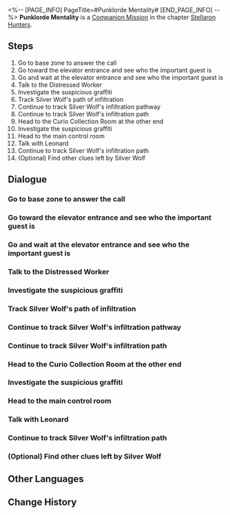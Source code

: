 <%-- [PAGE_INFO]
PageTitle=#Punklorde Mentality#
[END_PAGE_INFO] --%>
{{Stub|Dialogue, characters, and location(s)}}
{{Mission Infobox
|id            = 2000701
|title         = 
|image         = Mission Punklorde Mentality.png
|type          = Companion
|event_name    = 
|chapter       = Stellaron Hunters (Companion Mission Chapter)
|requirements  = Reach [[Trailblaze Level]] 21
|summary       = When Herta's esteemed guest came to visit the space station, what they brought was an end to the Simulated Universe project. However, a rash network security engineer and an unaccounted Aether Cartridge has hooked a big fish from beneath the data-streams... The so-called Punklorde mentality is but a game, after all.
|characters    = <!--characters that appear in this mission-->
|startLocation = <!--location as it intially appears on the mission screen-->
|world         = <!--i.e. Penacony-->
|area          = <!--i.e. A Child's Dream-->
|prev          = 
|next          = Punklorde Mentality
|exp           = 
|credits       = 
|stellarJade   = 
|other         = 
}}
'''Punklorde Mentality''' is a [[Companion Mission]] in the chapter [[Stellaron Hunters (Companion Mission Chapter)|Stellaron Hunters]].

==Steps==
# Go to base zone to answer the call
# Go toward the elevator entrance and see who the important guest is
# Go and wait at the elevator entrance and see who the important guest is
# Talk to the Distressed Worker
# Investigate the suspicious graffiti
# Track Silver Wolf's path of infiltration
# Continue to track Silver Wolf's infiltration pathway
# Continue to track Silver Wolf's infiltration path
# Head to the Curio Collection Room at the other end
# Investigate the suspicious graffiti
# Head to the main control room
# Talk with Leonard
# Continue to track Silver Wolf's infiltration path
# (Optional) Find other clues left by Silver Wolf

<!--
==Gameplay Notes==

--><!--
==Trial Character==

-->
==Dialogue==
{{Stub Dialogue}}
{{Dialogue Start}}
:{{tx}}
{{Dialogue End}}

===Go to base zone to answer the call===
{{Mission Description|type=companion|location=<!--to be added-->|update|You received Arlan's message. He seems to want to formally thank you for helping him when you first met. Get ready and go to Base Zone.}}
{{Dialogue Start}}
:{{tx}}
{{Dialogue End}}

===Go toward the elevator entrance and see who the important guest is===
{{Mission Description|type=companion|location=<!--to be added-->|update|The atmosphere in the base zone seems much more boisterous than you would expect. Hearing of the imminent arrival of an honored guest, researchers all begin their busy work. From Arlan's words, you vaguely guessed the identity of the visitor.}}
{{Dialogue Start}}
:{{tx}}
{{Dialogue End}}

===Go and wait at the elevator entrance and see who the important guest is===
{{Mission Description|type=companion|location=<!--to be added-->|update|The atmosphere in the base zone seems much more boisterous than you would expect. Hearing of the imminent arrival of an honored guest, researchers all begin their busy work. From Arlan's words, you vaguely guess the identity of the visitor.}}
{{Dialogue Start}}
:{{tx}}
{{Dialogue End}}

===Talk to the Distressed Worker===
{{Mission Description|type=companion|location=<!--to be added-->|update|The atmosphere in the base zone seems much more boisterous than you would expect. Hearing of the imminent arrival of an honored guest, researchers all begin their busy work. From Arlan's words, you vaguely guessed the identity of the visitor.<br />He is one of the other creators of the Simulated Universe, Genius Society No. 76, Screwllum.}}
{{Dialogue Start}}
:{{tx}}
{{Dialogue End}}

===Investigate the suspicious graffiti===
{{Mission Description|type=companion|location=<!--to be added-->|update|The network security engineer of the space station thinks there is something else behind the invasion of the Legion. You recall what happened to you when you woke up and decide to join him in tracking down the Stellaron Hunter, Silver Wolf.}}
{{Dialogue Start}}
:{{tx}}
{{Dialogue End}}

===Track Silver Wolf's path of infiltration===
{{Mission Description|type=companion|location=<!--to be added-->|update|The network security engineer of the space station thinks there is something else behind the invasion of the Legion. You recall what happened to you when you woke up and decide to join him in tracking down the Stellaron Hunter, Silver Wolf.}}
{{Dialogue Start}}
:{{tx}}
{{Dialogue End}}

===Continue to track Silver Wolf's infiltration pathway===
{{Mission Description|type=companion|location=<!--to be added-->|update|The network security engineer of the space station thinks there is something else behind the invasion of the Legion. You recall what happened to you when you woke up and decide to join him in tracking down the Stellaron Hunter, Silver Wolf.}}
{{Dialogue Start}}
:{{tx}}
{{Dialogue End}}

===Continue to track Silver Wolf's infiltration path===
{{Mission Description|type=companion|location=<!--to be added-->|update|The network security engineer of the space station thinks there is something else behind the invasion of the Legion. You recall what happened to you when you woke up and decide to join him in tracking down the Stellaron Hunter, Silver Wolf.}}
{{Dialogue Start}}
:{{tx}}
{{Dialogue End}}

===Head to the Curio Collection Room at the other end===
{{Mission Description|type=companion|location=<!--to be added-->|update|The network security engineer of the space station thinks there is something else behind the invasion of the Legion. You recall what happened to you when you woke up and decide to join him in tracking down the Stellaron Hunter, Silver Wolf.}}
{{Dialogue Start}}
:{{tx}}
{{Dialogue End}}

===Investigate the suspicious graffiti===
{{Mission Description|type=companion|location=<!--to be added-->|update|The network security engineer of the space station thinks there is something else behind the invasion of the Legion. You recall what happened to you when you woke up and decide to join him in tracking down the Stellaron Hunter, Silver Wolf.}}
{{Dialogue Start}}
:{{tx}}
{{Dialogue End}}

===Head to the main control room===
{{Mission Description|type=companion|location=<!--to be added-->|update|The network security engineer of the space station thinks there is something else behind the invasion of the Legion. You recall what happened to you when you woke up and decide to join him in tracking down the Stellaron Hunter, Silver Wolf.}}
{{Dialogue Start}}
:{{tx}}
{{Dialogue End}}

===Talk with Leonard===
{{Mission Description|type=companion|location=<!--to be added-->|update|The network security engineer of the space station thinks there is something else behind the invasion of the Legion. You recall what happened to you when you woke up and decide to join him in tracking down the Stellaron Hunter, Silver Wolf.}}
{{Dialogue Start}}
:{{tx}}
{{Dialogue End}}

===Continue to track Silver Wolf's infiltration path===
{{Mission Description|type=companion|location=<!--to be added-->|update|The network security engineer of the space station thinks there is something else behind the invasion of the Legion. You recall what happened to you when you woke up and decide to join him in tracking down the Stellaron Hunter, Silver Wolf.}}
{{Dialogue Start}}
:{{tx}}
{{Dialogue End}}

===(Optional) Find other clues left by Silver Wolf===
{{Mission Description|type=companion|location=<!--to be added-->|update|The network security engineer of the space station thinks there is something else behind the invasion of the Legion. You recall what happened to you when you woke up and decide to join him in tracking down the Stellaron Hunter, Silver Wolf.}}
{{Dialogue Start}}
:{{tx}}
{{Dialogue End}}

==Other Languages==
{{Other Languages
|en   = Punklorde Mentality
|zhs  = 朋克洛德精神
|zht  = 龐克洛德精神
|ja   = パンクロード精神
|ko   = 펑크 로드 스피릿
|es   = Mentalidad de Punklorde
|fr   = Mentalité punklordienne
|ru   = Дух Панклорда
|th   = Punklorde Mentality
|vi   = Tinh Thần Punklorde
|de   = Mental Punklorde
|id   = Punklorde Mentality
|pt   = Mentalidade de Punklorde
}}

==Change History==
{{Change History|1.1}}
